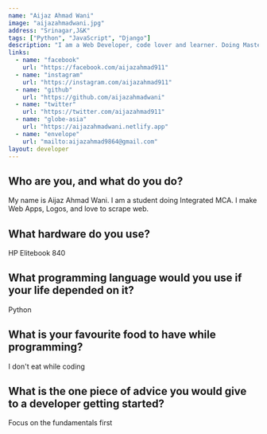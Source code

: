 ```yaml
---
name: "Aijaz Ahmad Wani"
image: "aijazahmadwani.jpg"
address: "Srinagar,J&K"
tags: ["Python", "JavaScript", "Django"]
description: "I am a Web Developer, code lover and learner. Doing Master's in Computer Applications from Cluster University, Srinagar."
links:
  - name: "facebook"
    url: "https://facebook.com/aijazahmad911"
  - name: "instagram"
    url: "https://instagram.com/aijazahmad911"
  - name: "github"
    url: "https://github.com/aijazahmadwani"
  - name: "twitter"
    url: "https://twitter.com/aijazahmad911"
  - name: "globe-asia"
    url: "https://aijazahmadwani.netlify.app"
  - name: "envelope"
    url: "mailto:aijazahmad9864@gmail.com"
layout: developer
---
```


## Who are you, and what do you do?

My name is Aijaz Ahmad Wani. I am a student doing Integrated MCA. I make Web Apps, Logos, and love to scrape web.

## What hardware do you use?

HP Elitebook 840

## What programming language would you use if your life depended on it?

Python

## What is your favourite food to have while programming?

I don't eat while coding

## What is the one piece of advice you would give to a developer getting started?

Focus on the fundamentals first
